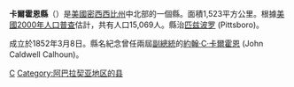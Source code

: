 {{Otheruses|卡爾霍恩縣|subject=美國密西西比州的一個縣|other=同名的縣}}
{{Infobox U.S. County|
 county  = 卡爾霍恩縣 |
 state = 密西西比州 |
 en county  = Calhoun County |
 en state = Mississippi |
 seal =  |
 map = Map of Mississippi highlighting Calhoun County.svg |
 map size = 150 |
 founded = 1852年3月8日|
 seat = [[匹茲波羅_(密西西比州)|匹茲波羅]] | 
 area = 1,523 [[km²|km²]] (588 [[square_mile|mi²]]) |
 area land = 1,519 km² (587 mi²) |
 area water = 4 km² (1 mi²) |
 area percentage = 0.24% |
 census yr = 2000|
 pop = 15,069 |
 density = 5 |
 web =  |
|}}
'''卡爾霍恩縣'''（{{lang-en|Calhoun County}}）是[[美國|美國]][[密西西比州|密西西比州]]中北部的一個縣。面積1,523平方公里。根據[[美國2000年人口普查|美國2000年人口普查]]估計，共有人口15,069人。縣治[[匹兹波罗_(密西西比州)|匹兹波罗]] (Pittsboro)。

成立於1852年3月8日。縣名紀念曾任兩屆[[美國副總統|副總統]]的[[約翰·C·卡爾霍恩|約翰·C·卡爾霍恩]] (John Caldwell Calhoun)。
[[Category:密西西比州行政區劃|C]]
[[Category:阿巴拉契亚地区的县|Category:阿巴拉契亚地区的县]]